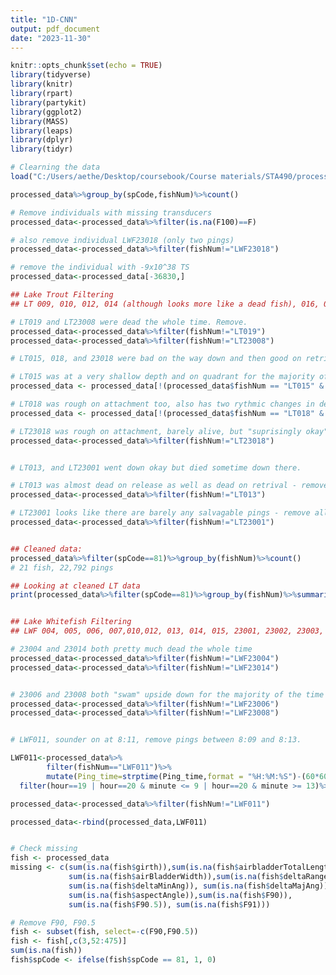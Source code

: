```yaml
---
title: "1D-CNN"
output: pdf_document
date: "2023-11-30"
---
```


```r
knitr::opts_chunk$set(echo = TRUE)
library(tidyverse)
library(knitr)
library(rpart)
library(partykit)
library(ggplot2)
library(MASS)
library(leaps)
library(dplyr)
library(tidyr)
```

```r
# Clearning the data
load("C:/Users/aethe/Desktop/coursebook/Course materials/STA490/processed_AnalysisData.Rdata") 

processed_data%>%group_by(spCode,fishNum)%>%count()

# Remove individuals with missing transducers
processed_data<-processed_data%>%filter(is.na(F100)==F)

# also remove individual LWF23018 (only two pings)
processed_data<-processed_data%>%filter(fishNum!="LWF23018")

# remove the individual with -9x10^38 TS
processed_data<-processed_data[-36830,]

## Lake Trout Filtering
## LT 009, 010, 012, 014 (although looks more like a dead fish), 016, 017 (6/10 condition), 021, 23007, 23009, 23013, 23012, 23011, 23010, 23005, 23004, 23003, 23002 are all good and were behaving normally.

# LT019 and LT23008 were dead the whole time. Remove. 
processed_data<-processed_data%>%filter(fishNum!="LT019")
processed_data<-processed_data%>%filter(fishNum!="LT23008")

# LT015, 018, and 23018 were bad on the way down and then good on retrieval - will filter the first parts of the data

# LT015 was at a very shallow depth and on quadrant for the majority of pinging, then seemed to move to the correct depth. Keep only those pings
processed_data <- processed_data[!(processed_data$fishNum == "LT015" & processed_data$Target_true_depth > 15.5 ) ,]

# LT018 was rough on attachment too, also has two rythmic changes in depth - going to remove the times the fish was above 15.5m as this will get rid of the time that fish was being dragged potentially and the first part of the timeseries where the fish was rough
processed_data <- processed_data[!(processed_data$fishNum == "LT018" & processed_data$Target_true_depth > 15.5 ) ,]

# LT23018 was rough on attachment, barely alive, but "suprisingly okay" coming back - no clear indication of when it got "okay" in the data so remove whole fish
processed_data<-processed_data%>%filter(fishNum!="LT23018")


# LT013, and LT23001 went down okay but died sometime down there. 

# LT013 was almost dead on release as well as dead on retrival - remove all. 
processed_data<-processed_data%>%filter(fishNum!="LT013")

# LT23001 looks like there are barely any salvagable pings - remove all
processed_data<-processed_data%>%filter(fishNum!="LT23001")


## Cleaned data: 
processed_data%>%filter(spCode==81)%>%group_by(fishNum)%>%count()
# 21 fish, 22,792 pings

## Looking at cleaned LT data
print(processed_data%>%filter(spCode==81)%>%group_by(fishNum)%>%summarise(TL=mean(totalLength)),n=21)


## Lake Whitefish Filtering
## LWF 004, 005, 006, 007,010,012, 013, 014, 015, 23001, 23002, 23003, 23005, 23007, 23009, 23010, 23011, 23013, 23015, 23016, 23017 are all good and behaving normally.

# 23004 and 23014 both pretty much dead the whole time
processed_data<-processed_data%>%filter(fishNum!="LWF23004")
processed_data<-processed_data%>%filter(fishNum!="LWF23014")


# 23006 and 23008 both "swam" upside down for the majority of the time
processed_data<-processed_data%>%filter(fishNum!="LWF23006")
processed_data<-processed_data%>%filter(fishNum!="LWF23008")


# LWF011, sounder on at 8:11, remove pings between 8:09 and 8:13.

LWF011<-processed_data%>%
        filter(fishNum=="LWF011")%>%
        mutate(Ping_time=strptime(Ping_time,format = "%H:%M:%S")-(60*60*4), hour=hour(Ping_time), minute=minute(Ping_time))%>%
  filter(hour==19 | hour==20 & minute <= 9 | hour==20 & minute >= 13)%>%dplyr::select(c(-hour,-minute))

processed_data<-processed_data%>%filter(fishNum!="LWF011")

processed_data<-rbind(processed_data,LWF011)


# Check missing
fish <- processed_data
missing <- c(sum(is.na(fish$girth)),sum(is.na(fish$airbladderTotalLength)), 
             sum(is.na(fish$airBladderWidth)),sum(is.na(fish$deltaRange)), 
             sum(is.na(fish$deltaMinAng)), sum(is.na(fish$deltaMajAng)),
             sum(is.na(fish$aspectAngle)),sum(is.na(fish$F90)), 
             sum(is.na(fish$F90.5)), sum(is.na(fish$F91)))

# Remove F90, F90.5
fish <- subset(fish, select=-c(F90,F90.5))
fish <- fish[,c(3,52:475)]
sum(is.na(fish))
fish$spCode <- ifelse(fish$spCode == 81, 1, 0)


```

